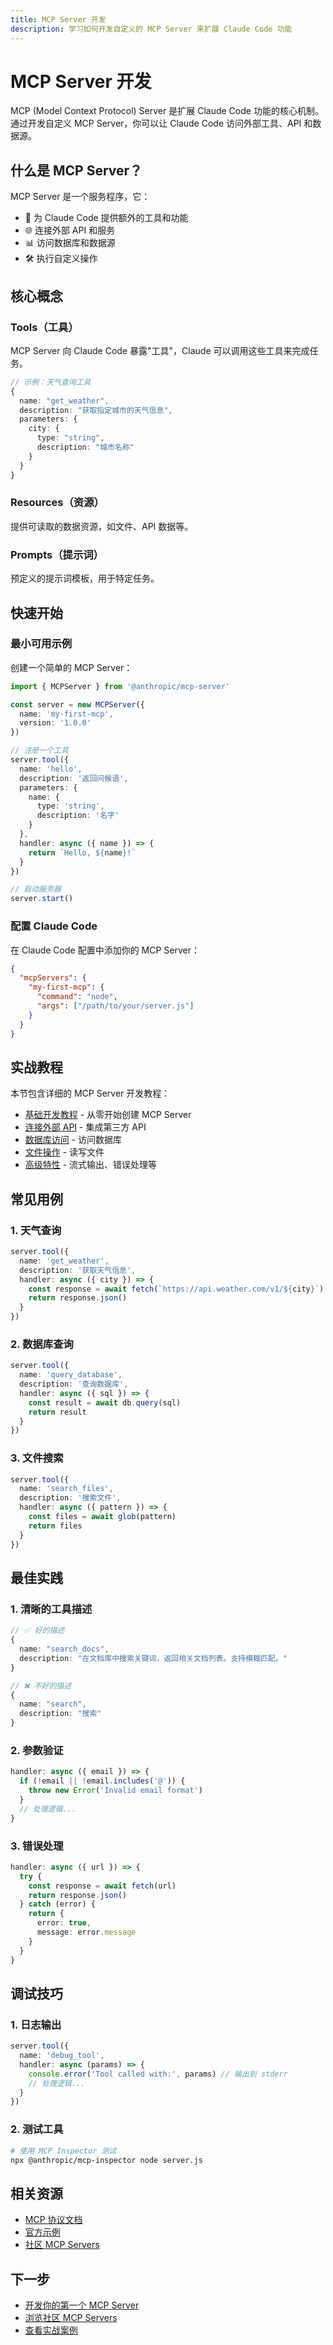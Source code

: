 ```yaml
---
title: MCP Server 开发
description: 学习如何开发自定义的 MCP Server 来扩展 Claude Code 功能
---
```


# MCP Server 开发

MCP (Model Context Protocol) Server 是扩展 Claude Code 功能的核心机制。通过开发自定义 MCP Server，你可以让 Claude Code 访问外部工具、API 和数据源。

## 什么是 MCP Server？

MCP Server 是一个服务程序，它：

- 🔌 为 Claude Code 提供额外的工具和功能
- 🌐 连接外部 API 和服务
- 📊 访问数据库和数据源
- 🛠️ 执行自定义操作

## 核心概念

### Tools（工具）

MCP Server 向 Claude Code 暴露"工具"，Claude 可以调用这些工具来完成任务。

```typescript
// 示例：天气查询工具
{
  name: "get_weather",
  description: "获取指定城市的天气信息",
  parameters: {
    city: {
      type: "string",
      description: "城市名称"
    }
  }
}
```

### Resources（资源）

提供可读取的数据资源，如文件、API 数据等。

### Prompts（提示词）

预定义的提示词模板，用于特定任务。

## 快速开始

### 最小可用示例

创建一个简单的 MCP Server：

```typescript
import { MCPServer } from '@anthropic/mcp-server'

const server = new MCPServer({
  name: 'my-first-mcp',
  version: '1.0.0'
})

// 注册一个工具
server.tool({
  name: 'hello',
  description: '返回问候语',
  parameters: {
    name: {
      type: 'string',
      description: '名字'
    }
  },
  handler: async ({ name }) => {
    return `Hello, ${name}!`
  }
})

// 启动服务器
server.start()
```

### 配置 Claude Code

在 Claude Code 配置中添加你的 MCP Server：

```json
{
  "mcpServers": {
    "my-first-mcp": {
      "command": "node",
      "args": ["/path/to/your/server.js"]
    }
  }
}
```

## 实战教程

本节包含详细的 MCP Server 开发教程：

- [基础开发教程](./basic) - 从零开始创建 MCP Server
- [连接外部 API](./api-integration) - 集成第三方 API
- [数据库访问](./database) - 访问数据库
- [文件操作](./file-operations) - 读写文件
- [高级特性](./advanced) - 流式输出、错误处理等

## 常见用例

### 1. 天气查询

```typescript
server.tool({
  name: 'get_weather',
  description: '获取天气信息',
  handler: async ({ city }) => {
    const response = await fetch(`https://api.weather.com/v1/${city}`)
    return response.json()
  }
})
```

### 2. 数据库查询

```typescript
server.tool({
  name: 'query_database',
  description: '查询数据库',
  handler: async ({ sql }) => {
    const result = await db.query(sql)
    return result
  }
})
```

### 3. 文件搜索

```typescript
server.tool({
  name: 'search_files',
  description: '搜索文件',
  handler: async ({ pattern }) => {
    const files = await glob(pattern)
    return files
  }
})
```

## 最佳实践

### 1. 清晰的工具描述

```typescript
// ✅ 好的描述
{
  name: "search_docs",
  description: "在文档库中搜索关键词，返回相关文档列表。支持模糊匹配。"
}

// ❌ 不好的描述
{
  name: "search",
  description: "搜索"
}
```

### 2. 参数验证

```typescript
handler: async ({ email }) => {
  if (!email || !email.includes('@')) {
    throw new Error('Invalid email format')
  }
  // 处理逻辑...
}
```

### 3. 错误处理

```typescript
handler: async ({ url }) => {
  try {
    const response = await fetch(url)
    return response.json()
  } catch (error) {
    return {
      error: true,
      message: error.message
    }
  }
}
```

## 调试技巧

### 1. 日志输出

```typescript
server.tool({
  name: 'debug_tool',
  handler: async (params) => {
    console.error('Tool called with:', params) // 输出到 stderr
    // 处理逻辑...
  }
})
```

### 2. 测试工具

```bash
# 使用 MCP Inspector 测试
npx @anthropic/mcp-inspector node server.js
```

## 相关资源

- [MCP 协议文档](https://modelcontextprotocol.io/)
- [官方示例](https://github.com/anthropics/mcp-examples)
- [社区 MCP Servers](/resources/tools/mcp-servers)

## 下一步

- [开发你的第一个 MCP Server](./basic)
- [浏览社区 MCP Servers](/resources/tools/mcp-servers)
- [查看实战案例](/examples/mcp-examples)

